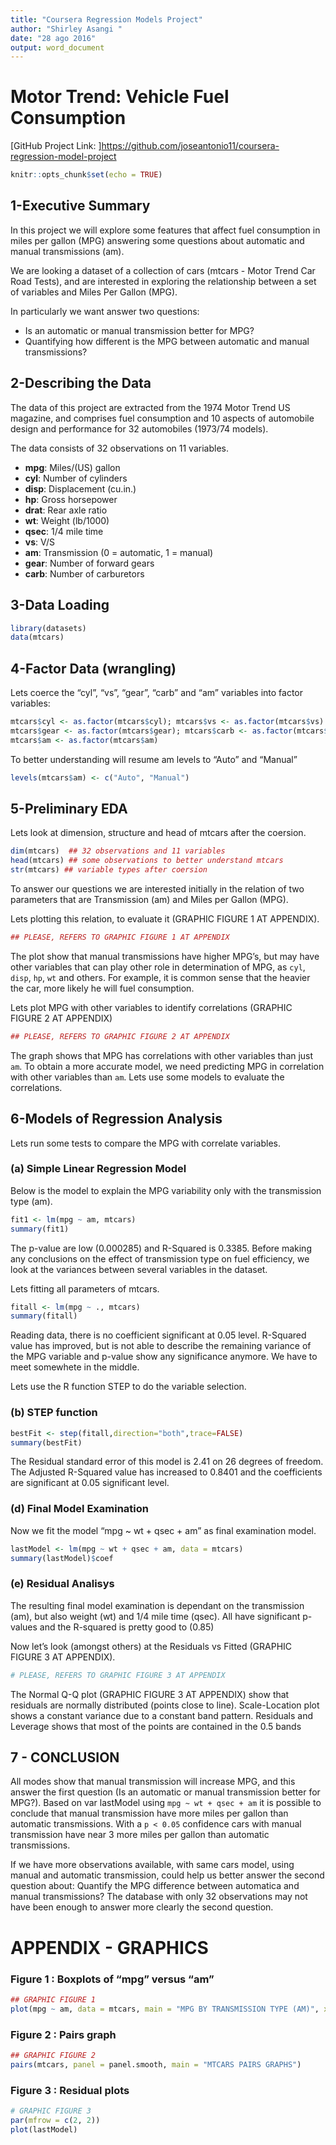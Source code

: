 ```yaml
---
title: "Coursera Regression Models Project"
author: "Shirley Asangi "
date: "28 ago 2016"
output: word_document
---
```

Motor Trend: Vehicle Fuel Consumption
=====================================

[GitHub Project Link:  ]<https://github.com/joseantonio11/coursera-regression-model-project>

```r
knitr::opts_chunk$set(echo = TRUE)
```

## 1-Executive Summary

In this project we will explore some features that affect fuel consumption in miles per gallon (MPG) answering some questions about automatic and manual transmissions (am).

We are looking a dataset of a collection of cars (mtcars -  Motor Trend Car Road Tests), and are interested in exploring the relationship between a set of variables and Miles Per Gallon (MPG).

In particularly we want answer two questions:

- Is an automatic or manual transmission better for MPG?
- Quantifying how different is the MPG between automatic and manual transmissions?

## 2-Describing the Data
The data of this project are extracted from the 1974 Motor Trend US magazine, and comprises fuel consumption and 10 aspects of automobile design and performance for 32 automobiles (1973/74 models).

The data consists of 32 observations on 11 variables.

- **mpg**:	 Miles/(US) gallon
- **cyl**:	 Number of cylinders
- **disp**:	 Displacement (cu.in.)
- **hp**:	 Gross horsepower
- **drat**:	 Rear axle ratio
- **wt**:	 Weight (lb/1000)
- **qsec**:	 1/4 mile time
- **vs**:	 V/S
- **am**:	 Transmission (0 = automatic, 1 = manual)
- **gear**:	 Number of forward gears
- **carb**:	 Number of carburetors

## 3-Data Loading

```r
library(datasets)
data(mtcars)
```

## 4-Factor Data (wrangling)

Lets coerce the "cyl", "vs", "gear", "carb" and "am" variables into factor variables:
```r
mtcars$cyl <- as.factor(mtcars$cyl); mtcars$vs <- as.factor(mtcars$vs)
mtcars$gear <- as.factor(mtcars$gear); mtcars$carb <- as.factor(mtcars$carb)
mtcars$am <- as.factor(mtcars$am)
```

To better understanding will resume am levels to "Auto" and "Manual"
```r
levels(mtcars$am) <- c("Auto", "Manual")
```

## 5-Preliminary EDA

Lets look at dimension, structure and head of mtcars after the coersion.
```r
dim(mtcars)  ## 32 observations and 11 variables
head(mtcars) ## some observations to better understand mtcars 
str(mtcars) ## variable types after coersion
```

To answer our questions we are interested initially in the relation of two parameters that are Transmission (am) and Miles per Gallon (MPG). 

Lets plotting this relation, to evaluate it (GRAPHIC FIGURE 1 AT APPENDIX).

```r
## PLEASE, REFERS TO GRAPHIC FIGURE 1 AT APPENDIX
```

The plot show that manual transmissions have higher MPG's, but may have other variables that can play other role in determination of MPG, as `cyl`, `disp`, `hp`, `wt` and others. For example, it is common sense that the heavier the car, more likely he will fuel consumption.

Lets plot MPG with other variables to identify correlations (GRAPHIC FIGURE 2 AT APPENDIX)

```r
## PLEASE, REFERS TO GRAPHIC FIGURE 2 AT APPENDIX
```

The graph shows that MPG has correlations with other variables than just `am`. 
To obtain a more accurate model, we need predicting MPG in correlation with other variables than `am`. 
Lets use some models to evaluate the correlations. 

## 6-Models of Regression Analysis

Lets run some tests to compare the MPG with correlate variables.

### (a) Simple Linear Regression Model 
Below is the model to explain the MPG variability only with the transmission type (am).
```r
fit1 <- lm(mpg ~ am, mtcars)
summary(fit1)
```

The p-value are low (0.000285) and R-Squared is 0.3385. 
Before making any conclusions on the effect of transmission type on fuel efficiency, we look at the variances between several variables in the dataset.

Lets fitting all parameters of mtcars. 

```r
fitall <- lm(mpg ~ ., mtcars)
summary(fitall)
```

Reading data, there is no coefficient significant at 0.05 level. R-Squared value has improved, but is not able to describe the remaining variance of the MPG variable and  p-value show any significance anymore. We have to meet somewhete in the middle.

Lets use the R function STEP to do the variable selection.

### (b) STEP function

```r
bestFit <- step(fitall,direction="both",trace=FALSE)
summary(bestFit)
```

The Residual standard error of this model is 2.41 on 26 degrees of freedom. 
The Adjusted R-Squared value has increased to 0.8401 and the coefficients are significant at 0.05 significant level.

### (d) Final Model Examination

Now we fit the model "mpg ~ wt + qsec + am" as final examination model.

```r
lastModel <- lm(mpg ~ wt + qsec + am, data = mtcars)
summary(lastModel)$coef
```


### (e) Residual Analisys

The resulting final model examination is dependant on the transmission (am), but also weight (wt) and 1/4 mile time (qsec). All have significant p-values and the R-squared is pretty good to (0.85)

Now let's look (amongst others) at the Residuals vs Fitted (GRAPHIC FIGURE 3 AT APPENDIX).

```r
# PLEASE, REFERS TO GRAPHIC FIGURE 3 AT APPENDIX
```
The Normal Q-Q plot (GRAPHIC FIGURE 3 AT APPENDIX) show that residuals are normally distributed (points close to line). Scale-Location plot shows a constant variance due to a constant band pattern. Residuals and Leverage shows that most of the points are contained in the 0.5 bands

## 7 - CONCLUSION

All modes show that manual transmission will increase MPG, and this answer the first question (Is an automatic or manual transmission better for MPG?). Based on var lastModel using `mpg ~ wt + qsec + am` it is possible to conclude that manual transmission have more miles per gallon than automatic transmissions. With a `p < 0.05` confidence cars with manual transmission have near 3 more miles per gallon than automatic transmissions.

If we have more observations available, with same cars model, using manual and automatic transmission, could help us better answer the second question about: Quantify the MPG difference between automatica and manual transmissions? The database with only 32 observations may not have been enough to answer more clearly the second question.

# APPENDIX - GRAPHICS

### Figure 1 : Boxplots of "mpg" versus "am"

```r
## GRAPHIC FIGURE 1
plot(mpg ~ am, data = mtcars, main = "MPG BY TRANSMISSION TYPE (AM)", xlab = "Transmission Type (AM)", ylab = "Miles Per Gallon (MPG)")
```

### Figure 2 : Pairs graph

```r
## GRAPHIC FIGURE 2
pairs(mtcars, panel = panel.smooth, main = "MTCARS PAIRS GRAPHS")
```

### Figure 3 : Residual plots

```r
# GRAPHIC FIGURE 3
par(mfrow = c(2, 2))
plot(lastModel)
```
